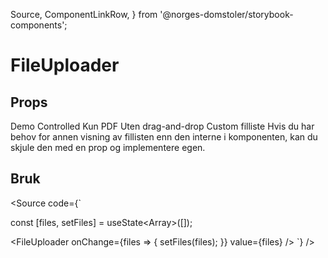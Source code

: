   Source,
  ComponentLinkRow,
} from '@norges-domstoler/storybook-components';

<Meta of={FileUploaderStories} />

# FileUploader

<ComponentLinkRow
  docsHref="https://design.domstol.no/987b33f71/p/802ff0-button/b/32e1a2"
  figmaHref="https://www.figma.com/file/ewqSDmkgqDQ5PyOsRp4V5b/?node-id=155%3A37"
  githubHref="https://github.com/domstolene/designsystem/tree/main/packages/components/src/components/FileUploader"
  storybookHref="https://domstolene.github.io/designsystem/?path=/story/dds-components-components-fileuploader--default"
/>

## Props

<Tabs>
  <TabList>
    <Tab>Demo</Tab>
    <Tab>Controlled</Tab>
    <Tab>Kun PDF</Tab>
    <Tab>Uten drag-and-drop</Tab>
    <Tab>Custom filliste</Tab>
  </TabList>
  <TabPanels>
    <TabPanel>
      <Canvas of={FileUploaderStories.Preview} />
      <Controls of={FileUploaderStories.Preview} />
    </TabPanel>
    <TabPanel>
      <Canvas of={FileUploaderStories.Controlled} />
    </TabPanel>
    <TabPanel>
      <Canvas of={FileUploaderStories.PdfOnly} />
    </TabPanel>
    <TabPanel>
      <Canvas of={FileUploaderStories.NoZone} />
    </TabPanel>
    <TabPanel>
      Hvis du har behov for annen visning av fillisten enn den interne i
      komponenten, kan du skjule den med en prop og implementere egen.
      <Canvas of={FileUploaderStories.CustomFileList} />
    </TabPanel>
  </TabPanels>
</Tabs>

## Bruk

<Source
  code={`

const [files, setFiles] = useState<Array<File>>([]);

<FileUploader
  onChange={files => {
    setFiles(files);
  }}
  value={files}
/>
`} />
